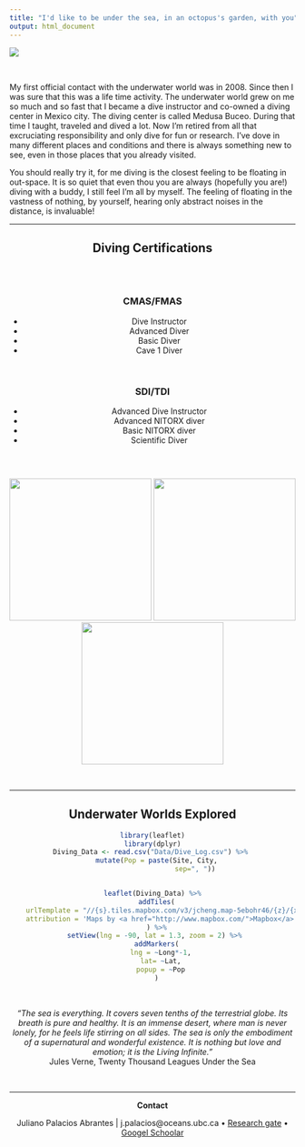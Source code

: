 ```yaml
---
title: "I'd like to be under the sea, in an octopus's garden, with you"
output: html_document
---
```



![](Images/YoMero2.png)

<br>

My first official contact with the underwater world was in 2008. Since then I was sure that this was a life time activity. The underwater world grew on me so much and so fast that I became a dive instructor and co-owned a diving center in Mexico city. The diving center is called Medusa Buceo. During that time I taught, traveled and dived a lot. Now I’m retired from all that excruciating responsibility and only dive for fun or research. I’ve dove in many different places and conditions and there is always something new to see, even in those places that you already visited.

You should really try it, for me diving is the closest feeling to be floating in out-space. It is so quiet that even thou you are always (hopefully you are!) diving with a buddy, I still feel I’m all by myself. The feeling of floating in the vastness of nothing, by yourself, hearing only abstract noises in the distance, is invaluable!

----

<center>
##  Diving Certifications



<style>
  .col2 {
    columns: 2 300px;         /* number of columns and width in pixels*/
    -webkit-columns: 2 300px; /* chrome, safari */
    -moz-columns: 2 300px;    /* firefox */
  }
</style>

<div class="col2">
<br>

### CMAS/FMAS

- Dive Instructor
- Advanced Diver
- Basic Diver
- Cave 1 Diver

<br>

### SDI/TDI

- Advanced Dive Instructor
- Advanced NITORX diver
- Basic NITORX diver
- Scientific Diver

</div>

<br>

[<img src="Images/CMAS_Logo.jpg" width="250px">](http://www.cmas.org/federation-list/federation-federacion-mexicana-de-actividades-subacuaticas-ac) [<img src="Images/Medusa_Logo.png" width="250px">](https://www.facebook.com/medusabuceo/)[<img src="Images/SDITDI_Logo.png" width="250px">](https://www.tdisdi.com/)

<br>

---- 

## Underwater Worlds Explored

```r
library(leaflet)
library(dplyr)
Diving_Data <- read.csv("Data/Dive_Log.csv") %>% 
  mutate(Pop = paste(Site, City,
                     sep=", "))


leaflet(Diving_Data) %>%
  addTiles(
    urlTemplate = "//{s}.tiles.mapbox.com/v3/jcheng.map-5ebohr46/{z}/{x}/{y}.png",
    attribution = 'Maps by <a href="http://www.mapbox.com/">Mapbox</a>'
  ) %>%
  setView(lng = -90, lat = 1.3, zoom = 2) %>% 
  addMarkers(
    lng = ~Long*-1,
    lat= ~Lat,
    popup = ~Pop
  )


```

<br>

*“The sea is everything. It covers seven tenths of the terrestrial globe. Its breath is pure and healthy. It is an immense desert, where man is never lonely, for he feels life stirring on all sides. The sea is only the embodiment of a supernatural and wonderful existence. It is nothing but love and emotion; it is the Living Infinite. ”* 
<br>
Jules Verne, Twenty Thousand Leagues Under the Sea

<br>
<hr>
<center>

**Contact**

Juliano Palacios Abrantes | j.palacios@oceans.ubc.ca • [Research gate](https://www.researchgate.net/profile/Juliano_Palacios_Abrantes2) • [Googel Schoolar](https://scholar.google.ca/citations?user=EZpBcjcAAAAJ&hl=en)
<div id="google_translate_element"></div><script type="text/javascript">
function googleTranslateElementInit() {
  new google.translate.TranslateElement({pageLanguage: 'en', includedLanguages: 'es,pt'}, 'google_translate_element');
}
</script><script type="text/javascript" src="//translate.google.com/translate_a/element.js?cb=googleTranslateElementInit"></script>